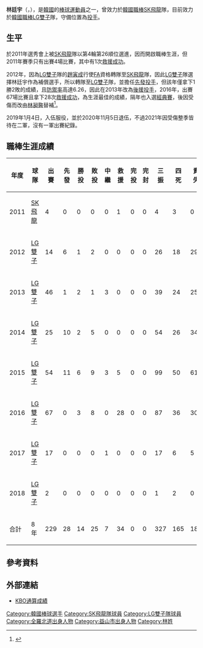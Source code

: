 {{Infobox KBO player|
|name=林廷宇|
|image=임정우.jpg|
|width=270|
|position=投手|
|team=LG雙子|
|number=20|
|bats=右|
|throws=右|
|birthdate={{birth_date_and_age|1991|4|2|mf=y}}|
|birthplace={{KOR}}[[全羅北道|全羅北道]][[益山市|益山市]]|
|debutdate=9月9日
|debutyear=2011年
|debutteam=SK飛龍
|statyear=2018年球季
|stat1label=勝投—敗投
|stat1value=14－25
|stat2label=中繼—救援
|stat2value=7－34
|stat3label=三振—四壞
|stat3value=327－156
|stat4label=防禦率
|stat4value=4.50
|teams=<nowiki></nowiki> 
<nowiki></nowiki>
* [[SK飛龍|SK飛龍]]（2011年）
* [[LG雙子|LG雙子]]（2012年－）
}}

'''林廷宇'''（{{lang-ko|'''임정우'''}}，{{bd|1991年|4月2日|catIdx=Lim Jung Woo}}），是[[韓國|韓國]]的[[棒球|棒球]][[運動員|運動員]]之一，曾效力於[[韓國職棒|韓國職棒]][[SK飛龍|SK飛龍]]隊，目前效力於[[韓國職棒|韓國職棒]][[LG雙子|LG雙子]]隊，守備位置為[[投手|投手]]。

==生平==
於2011年選秀會上被[[SK飛龍|SK飛龍]]隊以第4輪第26順位選進，因而開啟職棒生涯，但2011年賽季只有出賽4場比賽，其中有1次[[救援成功|救援成功]]。

2012年，因為[[LG雙子|LG雙子]]隊的[[趙寅成_(棒球運動員)|趙寅成]]行使[[自由球員|FA]]資格轉隊至[[SK飛龍|SK飛龍]]隊，因此[[LG雙子|LG雙子]]隊選擇林廷宇作為補償選手，所以轉隊至[[LG雙子|LG雙子]]隊，並擔任[[先發投手|先發投手]]，但該年僅拿下1勝2敗的成績，且[[防禦率|防禦率]]高達6.26，因此在2013年改為[[後援投手|後援投手]]，2016年，出賽67場比賽且拿下28次[[救援成功|救援成功]]，為生涯最佳的成績，隔年也入選[[2017年世界棒球經典賽|經典賽]]，後因受傷而改由[[林昶暋|林昶暋]]替補<ref>{{Cite news|url=https://www.nownews.com/news/2409888|title=WBC／韓國隊換將　林昶暋接替林廷宇|work=[[NOWnews_今日新聞|NOWnews 今日新聞]]|date=2017-02-17}}</ref>。

2019年1月4日，入伍服役，並於2020年11月5日退伍，不過2021年因受傷整季皆待在二軍，沒有一軍出賽紀錄。

==職棒生涯成績==
{| class="wikitable" width="1000px"
|- align="center" 
!年度!!球隊!!出賽!!先發!!勝投!!敗投!!中繼!!救援!!完投!!完封!!三振!!四死!!責失!!投球局數!!自責分率!!被上壘率
|- align="center"
|2011||[[SK飛龍|SK飛龍]]||4||0||0||0||0||1||0||0||4||3||0||5.2||0.00||1.06
|- align="center"
|2012||[[LG雙子|LG雙子]]||14||6||1||2||0||0||0||0||26||18||29||41.2||6.26||1.70
|- align="center"
|2013||[[LG雙子|LG雙子]]||46||1||2||1||3||0||0||0||39||24||25||50.1||4.47||1.29
|- align="center"
|2014||[[LG雙子|LG雙子]]||25||10||2||5||0||0||0||0||54||26||34||73.1||4.17||1.43
|- align="center"
|2015||[[LG雙子|LG雙子]]||54||11||6||9||3||5||0||0||99||50||61||109.0||5.04||1.59
|- align="center"
|2016||[[LG雙子|LG雙子]]||67||0||3||8||0||28||0||0||87||36||30||70.2||3.82||1.54
|- align="center"
|2017||[[LG雙子|LG雙子]]||17||0||0||0||1||0||0||0||17||6||5||16.2||2.70||1.20
|- align="center"
|2018||[[LG雙子|LG雙子]]||2||0||0||0||0||0||0||0||1||2||0||0.2||0.00||4.50
|- style="background:#C30452;color:#FFFFFF" align="center" 
|合計||8年||229||28||14||25||7||34||0||0||327||165||184||368.0||4.50||1.50
|}

==參考資料==
{{Reflist}}

==外部連結==
*[https://www.koreabaseball.com/Record/Player/PitcherDetail/Total.aspx?playerId=61891 KBO通算成績]{{ko}}
{{baseballstats |mlb= |espn= |br= |fangraphs= |cube= |brm=lim---000jun }}

{{LG雙子隊球員名單}}
{{DEFAULTSORT:Lim Jung Woo}}
[[Category:韓國棒球選手|Category:韓國棒球選手]]
[[Category:SK飛龍隊球員|Category:SK飛龍隊球員]]
[[Category:LG雙子隊球員|Category:LG雙子隊球員]]
[[Category:全羅北道出身人物|Category:全羅北道出身人物]]
[[Category:益山市出身人物|Category:益山市出身人物]]
[[Category:林姓|Category:林姓]]
